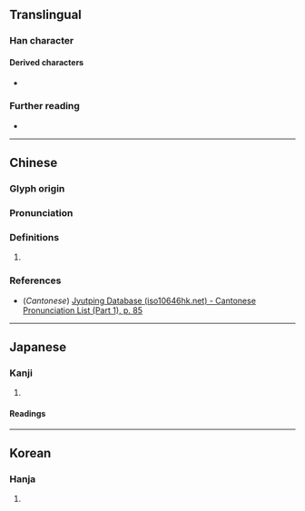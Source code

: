 {{character info}}
==Translingual==

===Han character===
{{Han char|rn=32|rad=土|as=02|sn=5|four=|canj=GHU|ids=⿱土儿,⿱十兀}}

====Derived characters====
* {{l|mul|[[𨸪]], [[坴]], [[𢌻]], [[𤱒]], [[𡍬]], [[𡐑]], [[𠒶]], [[𧷏]], [[鼀]]([[𱋾]]), [[𧷨]], [[𠒌]]}}

===Further reading===
* {{Han ref|kx=0223.091|dkj=04877|dj=0455.090|hdz=10417.110|uh=5725|ud=22309}}

----

==Chinese==
{{zh-forms}}

===Glyph origin===
{{Han etym}}

===Pronunciation===
{{zh-pron
|m=lù
|c=luk6
|mc=
|oc=y
|ma=
|cat=n
}}

===Definitions===
{{head|zh|Han character}}

# {{zh-only used in|菌圥}}

===References===
* (''Cantonese'') [http://www.iso10646hk.net/jp/document/download.jsp Jyutping Database (iso10646hk.net) - Cantonese Pronunciation List (Part 1), p. 85]

----

==Japanese==

===Kanji===
{{ja-kanji|grade=|rs=土02}}

# {{rfdef|ja|sort=土02}}

====Readings====
{{ja-readings
|goon=ろく
|kanon=ろく
|kun=きのこ-}}

----

==Korean==

===Hanja===
{{ko-hanja|hangeul=록}}

# {{rfdef|ko|sort=土02}}